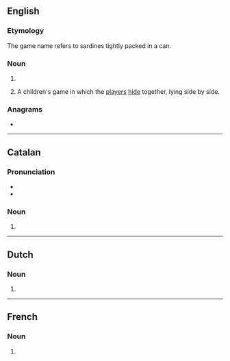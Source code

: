 ==English==

===Etymology===
The game name refers to sardines tightly packed in a can.

===Noun===
{{head|en|noun form}}

# {{plural of|en|sardine}}
# {{lb|en|uncountable}} A children's game in which the [[player]]s [[hide]] together, lying side by side.

===Anagrams===
* {{anagrams|en|a=adeinrss|aridness}}

----

==Catalan==

===Pronunciation===
* {{ca-IPA}}
* {{audio|ca|LL-Q7026 (cat)-Millars-sardines.wav|Audio (Valencian)}}

===Noun===
{{head|ca|noun form}}

# {{plural of|ca|sardina}}

----

==Dutch==

===Noun===
{{head|nl|noun plural form}}

# {{plural of|nl|sardine}}

----

==French==

===Noun===
{{head|fr|noun plural form|g=f}}

# {{plural of|fr|sardine}}